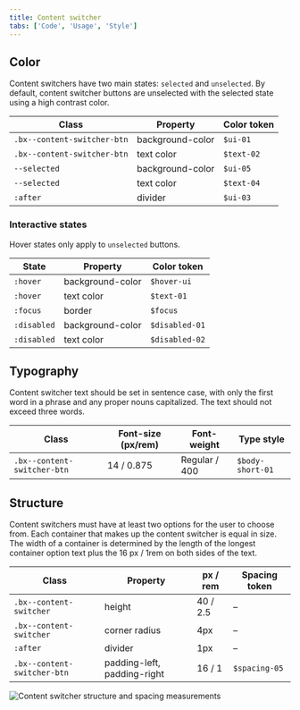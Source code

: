 ```yaml
---
title: Content switcher
tabs: ['Code', 'Usage', 'Style']
---
```


## Color

Content switchers have two main states: `selected` and `unselected`. By default, content switcher buttons are unselected with the selected state using a high contrast color. 

| Class                                                            | Property                  | Color token    |
| ---------------------------------------------------------------- | ------------------------- | -------------- |
| `.bx--content-switcher-btn`                                      | background-color          | `$ui-01`         |
| `.bx--content-switcher-btn`                                      | text color                | `$text-02`       |
| `--selected`                                                     | background-color          | `$ui-05 `        |
| `--selected`                                                     | text color                | `$text-04 `      |
| `:after`                                                         | divider                   | `$ui-03`       |



### Interactive states
Hover states only apply to `unselected` buttons.

| State                                                            | Property                  | Color token    |
| ---------------------------------------------------------------- | ------------------------- | -------------- |
| `:hover`                                                         | background-color          | `$hover-ui`      |
| `:hover`                                                         | text color                | `$text-01`       |
| `:focus`                                                         | border                    | `$focus  `       |
| `:disabled`                                                      | background-color          | `$disabled-01`   |
| `:disabled`                                                      | text color                | `$disabled-02`   |

## Typography

Content switcher text should be set in sentence case, with only the first word in a phrase and any proper nouns capitalized. The text should not exceed three words.

| Class                       | Font-size (px/rem) | Font-weight   | Type style       |
| --------------------------- | ------------------ | ------------- | ---------------- |
| `.bx--content-switcher-btn` | 14 / 0.875         | Regular / 400 | `$body-short-01` |

## Structure

Content switchers must have at least two options for the user to choose from. Each container that makes up the content switcher is equal in size. The width of a container is determined by the length of the longest container option text plus the 16 px / 1rem on both sides of the text.

| Class                                 | Property                                | px / rem | Spacing token |
| ------------------------------------- | --------------------------------------- | -------- | ------------- |
| `.bx--content-switcher`               | height                                  | 40 / 2.5 | –             |
| `.bx--content-switcher`               | corner radius                           | 4px      | –             |
| `:after`                              | divider                                 | 1px      | –             |
| `.bx--content-switcher-btn`           | padding-left, padding-right             | 16 / 1   | `$spacing-05` |

<ImageComponent fixed="default" caption="Structure and spacing measurements for content switcher | px / rem">

![Content switcher structure and spacing measurements](images/content-switcher-style-1.png)

</ImageComponent>
